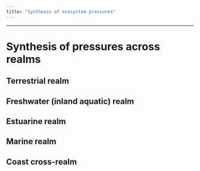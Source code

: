 ```yaml
---
title: "Synthesis of ecosystem pressures"
---
```

----------------

# Synthesis of pressures across realms 

## Terrestrial realm

## Freshwater (inland aquatic) realm

## Estuarine realm

## Marine realm

## Coast cross-realm
